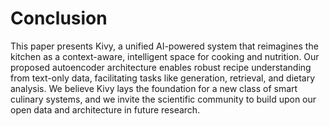 # Conclusion

This paper presents Kivy, a unified AI-powered system that reimagines the kitchen as a context-aware, intelligent space for cooking and nutrition. Our proposed autoencoder architecture enables robust recipe understanding from text-only data, facilitating tasks like generation, retrieval, and dietary analysis. We believe Kivy lays the foundation for a new class of smart culinary systems, and we invite the scientific community to build upon our open data and architecture in future research.
